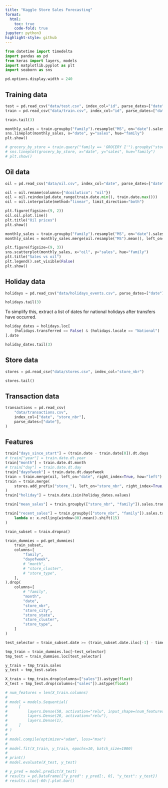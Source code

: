 ```yaml
---
title: "Kaggle Store Sales Forecasting"
format:
  html:
    toc: true
    code-fold: true
jupyter: python3
highlight-style: github
---
```


```python
from datetime import timedelta
import pandas as pd
from keras import layers, models
import matplotlib.pyplot as plt
import seaborn as sns

pd.options.display.width = 240
```

## Training data

```python
test = pd.read_csv("data/test.csv", index_col="id", parse_dates=["date"])
train = pd.read_csv("data/train.csv", index_col="id", parse_dates=["date"])
```

```python
train.tail(3)
```

```python
monthly_sales = train.groupby("family").resample("MS", on="date").sales.sum().reset_index()
sns.lineplot(monthly_sales, x="date", y="sales", hue="family")
plt.show()
```

```python
# grocery_by_store = train.query("family == 'GROCERY I'").groupby("store_nbr").resample("MS", on="date").sales.sum().reset_index()
# sns.lineplot(grocery_by_store, x="date", y="sales", hue="family")
# plt.show()
```

## Oil data

```python
oil = pd.read_csv("data/oil.csv", index_col="date", parse_dates=["date"])

oil = oil.rename(columns={"dcoilwtico": "oil"})
oil = oil.reindex(pd.date_range(train.date.min(), train.date.max()))
oil = oil.interpolate(method="linear", limit_direction="both")

plt.figure(figsize=(9, 2))
oil.oil.plot.line()
plt.title("Oil prices")
plt.show()
```

```python
monthly_sales = train.groupby("family").resample("MS", on="date").sales.mean().reset_index()
monthly_sales = monthly_sales.merge(oil.resample("MS").mean(), left_on="date", right_index=True, how="left")

plt.figure(figsize=(9, 3))
sns.scatterplot(monthly_sales, x="oil", y="sales", hue="family")
plt.title("Sales vs oil")
plt.legend().set_visible(False)
plt.show()
```

## Holiday data

```python
holidays = pd.read_csv("data/holidays_events.csv", parse_dates=["date"])

holidays.tail(3)
```

To simplify this, extract a list of dates for national holidays after transfers
have occurred.

```python
holiday_dates = holidays.loc[
    (holidays.transferred == False) & (holidays.locale == "National")
].date

holiday_dates.tail(3)
```

## Store data

```python
stores = pd.read_csv("data/stores.csv", index_col="store_nbr")

stores.tail()
```

## Transaction data

```python
transactions = pd.read_csv(
    "data/transactions.csv",
    index_col=["date", "store_nbr"],
    parse_dates=["date"],
)
```

## Features

```python
train["days_since_start"] = (train.date - train.date[0]).dt.days
# train["year"] = train.date.dt.year
train["month"] = train.date.dt.month
# train["day"] = train.date.dt.day
train["dayofweek"] = train.date.dt.dayofweek
train = train.merge(oil, left_on="date", right_index=True, how="left")
train = train.merge(
    stores.add_prefix("store_"), left_on="store_nbr", right_index=True, how="left"
)
train["holiday"] = train.date.isin(holiday_dates.values)

train["mean_sales"] = train.groupby(["store_nbr", "family"]).sales.transform("mean")

train["recent_sales"] = train.groupby(["store_nbr", "family"]).sales.transform(
    lambda x: x.rolling(window=30).mean().shift(15)
)
```

```python
train_subset = train.dropna()

train_dummies = pd.get_dummies(
    train_subset,
    columns=[
        "family",
        "dayofweek",
        # "month",
        # "store_cluster",
        # "store_type",
    ],
).drop(
    columns=[
        # "family",
        "month",
        "date",
        "store_nbr",
        "store_city",
        "store_state",
        "store_cluster",
        "store_type",
    ]
)
```

```python
test_selector = train_subset.date >= (train_subset.date.iloc[-1] - timedelta(days=15))

tmp_train = train_dummies.loc[~test_selector]
tmp_test = train_dummies.loc[test_selector]

y_train = tmp_train.sales
y_test = tmp_test.sales

X_train = tmp_train.drop(columns=["sales"]).astype(float)
X_test = tmp_test.drop(columns=["sales"]).astype(float)
```

```python
# num_features = len(X_train.columns)
# 
# model = models.Sequential(
#     [
#         layers.Dense(50, activation="relu", input_shape=(num_features,)),
#         layers.Dense(20, activation="relu"),
#         layers.Dense(1),
#     ]
# )
# 
# model.compile(optimizer="adam", loss="mse")
# 
# model.fit(X_train, y_train, epochs=10, batch_size=1000)
# 
# print()
# model.evaluate(X_test, y_test)
```

```python
# y_pred = model.predict(X_test)
# results = pd.DataFrame({"y_pred": y_pred[:, 0], "y_test": y_test})
# results.iloc[-60:].plot.bar()
```
